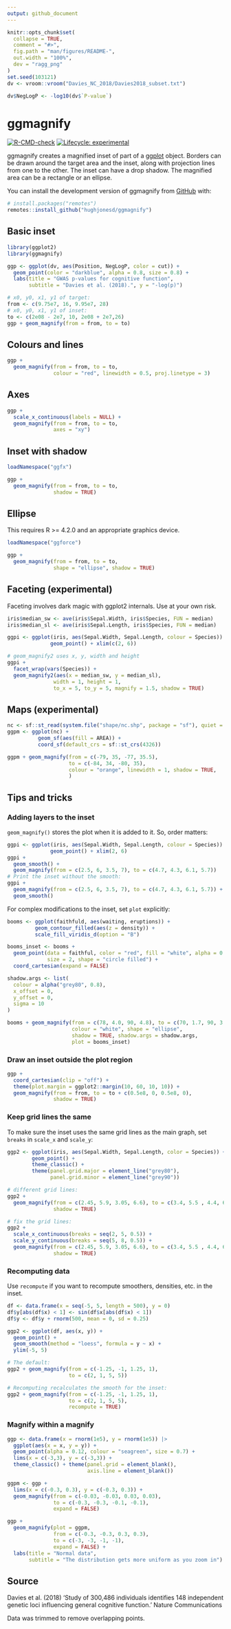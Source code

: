 ```yaml
---
output: github_document
---
```


<!-- README.md is generated from README.Rmd. Please edit that file -->

```r
knitr::opts_chunk$set(
  collapse = TRUE,
  comment = "#>",
  fig.path = "man/figures/README-",
  out.width = "100%",
  dev = "ragg_png"
)
set.seed(103121)
dv <- vroom::vroom("Davies_NC_2018/Davies2018_subset.txt")

dv$NegLogP <- -log10(dv$`P-value`)

```

# ggmagnify

<!-- badges: start -->
[![R-CMD-check](https://github.com/hughjonesd/ggmagnify/actions/workflows/R-CMD-check.yaml/badge.svg)](https://github.com/hughjonesd/ggmagnify/actions/workflows/R-CMD-check.yaml)
[![Lifecycle: experimental](https://img.shields.io/badge/lifecycle-experimental-orange.svg)](https://lifecycle.r-lib.org/articles/stages.html#experimental)
<!-- badges: end -->

ggmagnify creates a magnified inset of part of a
[ggplot](https://ggplot2.tidyverse.org/) object. Borders can be drawn around the
target area and the inset, along with projection lines from one to the other. 
The inset can have a drop shadow. The magnified area can be a rectangle or 
an ellipse.

You can install the development version of ggmagnify from [GitHub](https://github.com/) with:

``` r
# install.packages("remotes")
remotes::install_github("hughjonesd/ggmagnify")
```

## Basic inset


```r
library(ggplot2)
library(ggmagnify)

ggp <- ggplot(dv, aes(Position, NegLogP, color = cut)) + 
  geom_point(color = "darkblue", alpha = 0.8, size = 0.8) +
  labs(title = "GWAS p-values for cognitive function",
       subtitle = "Davies et al. (2018).", y = "-log(p)")

# x0, y0, x1, y1 of target:
from <- c(9.75e7, 16, 9.95e7, 28)
# x0, y0, x1, y1 of inset:
to <- c(2e08 - 2e7, 10, 2e08 + 2e7,26)
ggp + geom_magnify(from = from, to = to)
```



## Colours and lines

```r

ggp + 
  geom_magnify(from = from, to = to,
               colour = "red", linewidth = 0.5, proj.linetype = 3)
```


## Axes

```r

ggp + 
  scale_x_continuous(labels = NULL) + 
  geom_magnify(from = from, to = to, 
               axes = "xy")
```


## Inset with shadow

```r

loadNamespace("ggfx")

ggp + 
  geom_magnify(from = from, to = to, 
               shadow = TRUE)
```


## Ellipse

This requires R >= 4.2.0 and an appropriate graphics device.

```r

loadNamespace("ggforce")

ggp + 
  geom_magnify(from = from, to = to, 
               shape = "ellipse", shadow = TRUE)
```


## Faceting (experimental)

Faceting involves dark magic with ggplot2 internals. Use at your own risk.

```r
iris$median_sw <- ave(iris$Sepal.Width, iris$Species, FUN = median)
iris$median_sl <- ave(iris$Sepal.Length, iris$Species, FUN = median)

ggpi <- ggplot(iris, aes(Sepal.Width, Sepal.Length, colour = Species)) +
              geom_point() + xlim(c(2, 6))

# geom_magnify2 uses x, y, width and height
ggpi +
  facet_wrap(vars(Species)) +
  geom_magnify2(aes(x = median_sw, y = median_sl), 
               width = 1, height = 1,
               to_x = 5, to_y = 5, magnify = 1.5, shadow = TRUE)

```

## Maps (experimental)



```r
nc <- sf::st_read(system.file("shape/nc.shp", package = "sf"), quiet = TRUE)
ggpm <- ggplot(nc) +
          geom_sf(aes(fill = AREA)) +
          coord_sf(default_crs = sf::st_crs(4326))

ggpm + geom_magnify(from = c(-79, 35, -77, 35.5),
                    to = c(-84, 34, -80, 35), 
                    colour = "orange", linewidth = 1, shadow = TRUE, 
                    )
```


## Tips and tricks

### Adding layers to the inset

`geom_magnify()` stores the plot when it is added to it. So, order matters:

```r

ggpi <- ggplot(iris, aes(Sepal.Width, Sepal.Length, colour = Species)) +
              geom_point() + xlim(2, 6)
ggpi + 
  geom_smooth() + 
  geom_magnify(from = c(2.5, 6, 3.5, 7), to = c(4.7, 4.3, 6.1, 5.7))
# Print the inset without the smooth:
ggpi +
  geom_magnify(from = c(2.5, 6, 3.5, 7), to = c(4.7, 4.3, 6.1, 5.7)) +
  geom_smooth()

```

For complex modifications to the inset, set `plot` explicitly:

```r

booms <- ggplot(faithfuld, aes(waiting, eruptions)) +
         geom_contour_filled(aes(z = density)) +
         scale_fill_viridis_d(option = "B")

booms_inset <- booms + 
  geom_point(data = faithful, color = "red", fill = "white", alpha = 0.7, 
             size = 2, shape = "circle filled") + 
  coord_cartesian(expand = FALSE)

shadow.args <- list(
  colour = alpha("grey80", 0.8),
  x_offset = 0,
  y_offset = 0,
  sigma = 10
)

booms + geom_magnify(from = c(78, 4.0, 90, 4.8), to = c(70, 1.7, 90, 3.3),
                     colour = "white", shape = "ellipse",
                     shadow = TRUE, shadow.args = shadow.args,
                     plot = booms_inset)


```

### Draw an inset outside the plot region

```r

ggp + 
  coord_cartesian(clip = "off") + 
  theme(plot.margin = ggplot2::margin(10, 60, 10, 10)) +
  geom_magnify(from = from, to = to + c(0.5e8, 0, 0.5e8, 0), 
               shadow = TRUE)

```

### Keep grid lines the same

To make sure the inset uses the same grid lines as the main graph,
set `breaks` in `scale_x` and `scale_y`:

```r

ggp2 <- ggplot(iris, aes(Sepal.Width, Sepal.Length, color = Species)) + 
        geom_point() +
        theme_classic() + 
        theme(panel.grid.major = element_line("grey80"),
              panel.grid.minor = element_line("grey90"))

# different grid lines:
ggp2 + 
  geom_magnify(from = c(2.45, 5.9, 3.05, 6.6), to = c(3.4, 5.5 , 4.4, 6.6),
               shadow = TRUE) 

# fix the grid lines:
ggp2 +
  scale_x_continuous(breaks = seq(2, 5, 0.5)) + 
  scale_y_continuous(breaks = seq(5, 8, 0.5)) + 
  geom_magnify(from = c(2.45, 5.9, 3.05, 6.6), to = c(3.4, 5.5 , 4.4, 6.6),
               shadow = TRUE) 

```

### Recomputing data

Use `recompute` if you want to recompute smoothers, densities, etc. in the inset.

```r
 
df <- data.frame(x = seq(-5, 5, length = 500), y = 0)
df$y[abs(df$x) < 1] <- sin(df$x[abs(df$x) < 1])
df$y <- df$y + rnorm(500, mean = 0, sd = 0.25)

ggp2 <- ggplot(df, aes(x, y)) + 
  geom_point() + 
  geom_smooth(method = "loess", formula = y ~ x) + 
  ylim(-5, 5)

# The default:
ggp2 + geom_magnify(from = c(-1.25, -1, 1.25, 1),
                    to = c(2, 1, 5, 5))

# Recomputing recalculates the smooth for the inset:
ggp2 + geom_magnify(from = c(-1.25, -1, 1.25, 1),
                    to = c(2, 1, 5, 5),
                    recompute = TRUE)
```

### Magnify within a magnify

```r

ggp <- data.frame(x = rnorm(1e5), y = rnorm(1e5)) |> 
  ggplot(aes(x = x, y = y)) + 
  geom_point(alpha = 0.12, colour = "seagreen", size = 0.7) + 
  lims(x = c(-3,3), y = c(-3,3)) +
  theme_classic() + theme(panel.grid = element_blank(), 
                          axis.line = element_blank())

ggpm <- ggp + 
  lims(x = c(-0.3, 0.3), y = c(-0.3, 0.3)) + 
  geom_magnify(from = c(-0.03, -0.03, 0.03, 0.03),
               to = c(-0.3, -0.3, -0.1, -0.1),
               expand = FALSE)

ggp + 
  geom_magnify(plot = ggpm, 
               from = c(-0.3, -0.3, 0.3, 0.3),
               to = c(-3, -3, -1, -1),
               expand = FALSE) +
  labs(title = "Normal data", 
       subtitle = "The distribution gets more uniform as you zoom in")

```


## Source

Davies et al. (2018)
'Study of 300,486 individuals identifies 148 independent genetic loci influencing general cognitive function.' Nature Communications

Data was trimmed to remove overlapping points.
